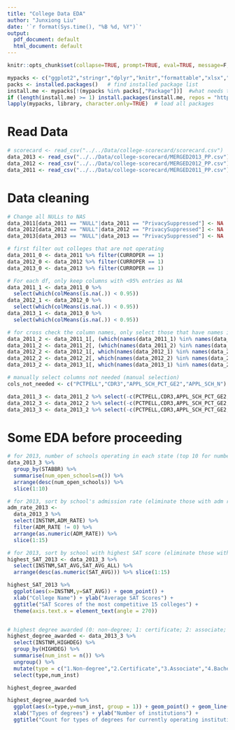 ```yaml
---
title: "College Data EDA"
author: "Junxiong Liu"
date: '`r format(Sys.time(), "%B %d, %Y")`'
output:
  pdf_document: default
  html_document: default
---
```


```r
knitr::opts_chunk$set(collapse=TRUE, prompt=TRUE, eval=TRUE, message=F, include=T,comment=NULL,fig.width = 5, warnings = FALSE, fig.height = 3,tidy.opts=list(width.cutoff=50),tidy=TRUE)
```

```r
mypacks <- c("ggplot2","stringr","dplyr","knitr","formattable","xlsx","boot","readr")  # what packages are needed?
packs <- installed.packages()   # find installed package list
install.me <- mypacks[!(mypacks %in% packs[,"Package"])]  #what needs to be installed?
if (length(install.me) >= 1) install.packages(install.me, repos = "http://cran.us.r-project.org")   # install (if needed)
lapply(mypacks, library, character.only=TRUE)  # load all packages
```

# Read Data
```r
# scorecard <- read_csv("../../Data/college-scorecard/scorecard.csv")
data_2013 <- read_csv("../../Data/college-scorecard/MERGED2013_PP.csv")
data_2012 <- read_csv("../../Data/college-scorecard/MERGED2012_PP.csv")
data_2011 <- read_csv("../../Data/college-scorecard/MERGED2011_PP.csv")
```

# Data cleaning
```r
# Change all NULLs to NAS
data_2011[data_2011 == "NULL"|data_2011 == "PrivacySuppressed"] <- NA
data_2012[data_2012 == "NULL"|data_2012 == "PrivacySuppressed"] <- NA
data_2013[data_2013 == "NULL"|data_2013 == "PrivacySuppressed"] <- NA

# first filter out colleges that are not operating
data_2011_0 <- data_2011 %>% filter(CURROPER == 1)
data_2012_0 <- data_2012 %>% filter(CURROPER == 1)
data_2013_0 <- data_2013 %>% filter(CURROPER == 1)

# For each df, only keep columns with <95% entries as NA
data_2011_1 <- data_2011_0 %>% 
  select(which(colMeans(is.na(.)) < 0.95))
data_2012_1 <- data_2012_0 %>% 
  select(which(colMeans(is.na(.)) < 0.95))
data_2013_1 <- data_2013_0 %>% 
  select(which(colMeans(is.na(.)) < 0.95))

# for cross check the column names, only select those that have names in all three df
data_2011_2 <- data_2011_1[, (which(names(data_2011_1) %in% names(data_2012_1)))]
data_2011_2 <- data_2011_2[, (which(names(data_2011_2) %in% names(data_2013_1)))]
data_2012_2 <- data_2012_1[, which(names(data_2012_1) %in% names(data_2011_1))]
data_2012_2 <- data_2012_2[, which(names(data_2012_2) %in% names(data_2013_1))]
data_2013_2 <- data_2013_1[, which(names(data_2013_1) %in% names(data_2012_2))]

# manually select columns not needed (manual selection)
cols_not_needed <- c("PCTPELL","CDR3","APPL_SCH_PCT_GE2","APPL_SCH_N")

data_2011_3 <- data_2011_2 %>% select(-c(PCTPELL,CDR3,APPL_SCH_PCT_GE2,APPL_SCH_N,CURROPER))
data_2012_3 <- data_2012_2 %>% select(-c(PCTPELL,CDR3,APPL_SCH_PCT_GE2,APPL_SCH_N,CURROPER))
data_2013_3 <- data_2013_2 %>% select(-c(PCTPELL,CDR3,APPL_SCH_PCT_GE2,APPL_SCH_N,CURROPER))
```

# Some EDA before proceeding
```r
# for 2013, number of schools operating in each state (top 10 for numbers)
data_2013_3 %>% 
  group_by(STABBR) %>%
  summarise(num_open_schools=n()) %>%
  arrange(desc(num_open_schools)) %>%
  slice(1:10)

# for 2013, sort by school's admission rate (eliminate those with adm rate = 0)
adm_rate_2013 <- 
  data_2013_3 %>% 
  select(INSTNM,ADM_RATE) %>%
  filter(ADM_RATE != 0) %>%
  arrange(as.numeric(ADM_RATE)) %>%
  slice(1:15)

# for 2013, sort by school with highest SAT score (eliminate those with adm rate = 0)
highest_SAT_2013 <- data_2013_3 %>% 
  select(INSTNM,SAT_AVG,SAT_AVG_ALL) %>%
  arrange(desc(as.numeric(SAT_AVG))) %>% slice(1:15)

highest_SAT_2013 %>% 
  ggplot(aes(x=INSTNM,y=SAT_AVG)) + geom_point() +
  xlab("College Name") + ylab("Average SAT Scores") +
  ggtitle("SAT Scores of the most competitive 15 colleges") + 
  theme(axis.text.x = element_text(angle = 270))


# highest degree awarded (0: non-degree; 1: certificate; 2: associate; 3: bachelor's degree; 4: Graduate)
highest_degree_awarded <- data_2013_3 %>% 
  select(INSTNM,HIGHDEG) %>%
  group_by(HIGHDEG) %>%
  summarise(num_inst = n()) %>%
  ungroup() %>%
  mutate(type = c("1.Non-degree","2.Certificate","3.Associate","4.Bachelor","5.Graduate")) %>%
  select(type,num_inst)

highest_degree_awarded 

highest_degree_awarded %>% 
  ggplot(aes(x=type,y=num_inst, group = 1)) + geom_point() + geom_line() +
  xlab("Types of degrees") + ylab("Number of institutions") +
  ggtitle("Count for types of degrees for currently operating institutions")
```

